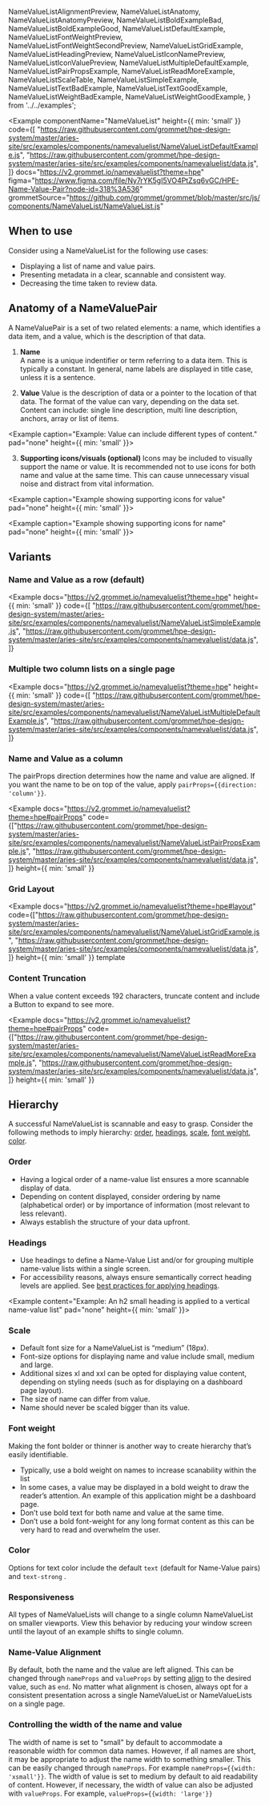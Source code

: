   NameValueListAlignmentPreview,
  NameValueListAnatomy,
  NameValueListAnatomyPreview,
  NameValueListBoldExampleBad,
  NameValueListBoldExampleGood,
  NameValueListDefaultExample,
  NameValueListFontWeightPreview,
  NameValueListFontWeightSecondPreview,
  NameValueListGridExample,
  NameValueListHeadingPreview,
  NameValueListIconNamePreview,
  NameValueListIconValuePreview,
  NameValueListMultipleDefaultExample,
  NameValueListPairPropsExample,
  NameValueListReadMoreExample,
  NameValueListScaleTable,
  NameValueListSimpleExample,
  NameValueListTextBadExample,
  NameValueListTextGoodExample,
  NameValueListWeightBadExample,
  NameValueListWeightGoodExample, 
} from '../../examples';

<Example
  componentName="NameValueList"
  height={{ min: 'small' }}
    code={[
      "https://raw.githubusercontent.com/grommet/hpe-design-system/master/aries-site/src/examples/components/namevaluelist/NameValueListDefaultExample.js",
      "https://raw.githubusercontent.com/grommet/hpe-design-system/master/aries-site/src/examples/components/namevaluelist/data.js",
]}
  docs="https://v2.grommet.io/namevaluelist?theme=hpe"
  figma="https://www.figma.com/file/Ny7rYK5gI5VO4PtZsq6vGC/HPE-Name-Value-Pair?node-id=318%3A536"
  grommetSource="https://github.com/grommet/grommet/blob/master/src/js/components/NameValueList/NameValueList.js"
>
  <NameValueListDefaultExample />
</Example>

## When to use

Consider using a NameValueList for the following use cases:

- Displaying a list of name and value pairs.
- Presenting metadata in a clear, scannable and consistent way.
- Decreasing the time taken to review data.

## Anatomy of a NameValuePair

<NameValueListAnatomy />

A NameValuePair is a set of two related elements: a name, which identifies a data item, and a value, which is the description of that data.

1. **Name**  
   A name is a unique indentifier or term referring to a data item. This is typically a constant. In general, name labels are displayed in title case, unless it is a sentence.

2. **Value**
   Value is the description of data or a pointer to the location of that data. The format of the value can vary, depending on the data set. Content can include: single line description, multi line description, anchors, array or list of items.

<Example caption="Example: Value can include different types of content." pad="none" height={{ min: 'small' }}>
  <NameValueListAnatomyPreview />
</Example>

3. **Supporting icons/visuals (optional)**
   Icons may be included to visually support the name or value. It is recommended not to use icons for both name and value at the same time. This can cause unnecessary visual noise and distract from vital information.

<Example caption="Example showing supporting icons for value"  pad="none" height={{ min: 'small' }}>
  <NameValueListIconValuePreview />
</Example>

<Example caption="Example showing supporting icons for name" pad="none" height={{ min: 'small' }}>
  <NameValueListIconNamePreview />
</Example>

## Variants

### Name and Value as a row (default) 
<Example
  docs="https://v2.grommet.io/namevaluelist?theme=hpe"
  height={{ min: 'small' }}
  code={[
  "https://raw.githubusercontent.com/grommet/hpe-design-system/master/aries-site/src/examples/components/namevaluelist/NameValueListSimpleExample.js",
  "https://raw.githubusercontent.com/grommet/hpe-design-system/master/aries-site/src/examples/components/namevaluelist/data.js",
]}
>
  <NameValueListSimpleExample />
</Example>

### Multiple two column lists on a single page 
<Example
  docs="https://v2.grommet.io/namevaluelist?theme=hpe"
  height={{ min: 'small' }}
  code={[
  "https://raw.githubusercontent.com/grommet/hpe-design-system/master/aries-site/src/examples/components/namevaluelist/NameValueListMultipleDefaultExample.js",
  "https://raw.githubusercontent.com/grommet/hpe-design-system/master/aries-site/src/examples/components/namevaluelist/data.js",
]}
>
  <NameValueListMultipleDefaultExample />
</Example>

### Name and Value as a column
The pairProps direction determines how the name and value are aligned. If you want the name to be on top of the value, apply `pairProps={{direction: 'column'}}`.


<Example
  docs="https://v2.grommet.io/namevaluelist?theme=hpe#pairProps"
  code={["https://raw.githubusercontent.com/grommet/hpe-design-system/master/aries-site/src/examples/components/namevaluelist/NameValueListPairPropsExample.js",
      "https://raw.githubusercontent.com/grommet/hpe-design-system/master/aries-site/src/examples/components/namevaluelist/data.js",
]}
  height={{ min: 'small' }}
>
  <NameValueListPairPropsExample />
</Example>


### Grid Layout

<Example
  docs="https://v2.grommet.io/namevaluelist?theme=hpe#layout"
    code={["https://raw.githubusercontent.com/grommet/hpe-design-system/master/aries-site/src/examples/components/namevaluelist/NameValueListGridExample.js",
    "https://raw.githubusercontent.com/grommet/hpe-design-system/master/aries-site/src/examples/components/namevaluelist/data.js",
]}
  height={{ min: 'small' }}
  template
>
  <NameValueListGridExample />
</Example>

### Content Truncation
When a value content exceeds 192 characters, truncate content and include a Button to expand to see more.

<Example
  docs="https://v2.grommet.io/namevaluelist?theme=hpe#pairProps"
  code={["https://raw.githubusercontent.com/grommet/hpe-design-system/master/aries-site/src/examples/components/namevaluelist/NameValueListReadMoreExample.js",
      "https://raw.githubusercontent.com/grommet/hpe-design-system/master/aries-site/src/examples/components/namevaluelist/data.js",
]}
  height={{ min: 'small' }}
>
  <NameValueListReadMoreExample />
</Example>

## Hierarchy

A successful NameValueList is scannable and easy to grasp. Consider the following methods 
to imply hierarchy: [order](#order), [headings](#headings), [scale](#scale), 
[font weight](#font-weight), [color](#color).

### Order

- Having a logical order of a name-value list ensures a more scannable display of data.
- Depending on content displayed, consider ordering by name (alphabetical order) or by importance of information (most relevant to less relevant).
- Always establish the structure of your data upfront.

### Headings

- Use headings to define a Name-Value List and/or for grouping multiple name-value lists within a single screen.
- For accessibility reasons, always ensure semantically correct heading levels are applied. See [best practices for applying headings](/foundation/typography#semantic-usage-of-heading-levels).

<Example content="Example: An h2 small heading is applied to a vertical name-value list" pad="none" height={{ min: 'small' }}>
 <NameValueListHeadingPreview />
</Example>

### Scale

- Default font size for a NameValueList is “medium” (18px).
- Font-size options for displaying name and value include small, medium and large.
- Additional sizes xl and xxl can be opted for displaying value content, depending on styling needs (such as for displaying on a dashboard page layout).
- The size of name can differ from value.
- Name should never be scaled bigger than its value.

<NameValueListScaleTable />

<BestPracticeGroup>
  <Example
    height="none"
    bestPractice={{type: 'do', message: 'In this example, names are listed in xsmall size with values displayed in default font-size.'}}
  >
    <NameValueListTextGoodExample />
  </Example>
  <Example
    height="none"
    bestPractice={{type: 'dont', message: `Don’t scale names bigger than their value.`}}
  >
    <NameValueListTextBadExample />
  </Example>
</BestPracticeGroup>

### Font weight

Making the font bolder or thinner is another way to create hierarchy that’s easily identifiable.

- Typically, use a bold weight on names to increase scanability within the list
- In some cases, a value may be displayed in a bold weight to draw the reader’s attention. An example of this application might be a dashboard page.
- Don’t use bold text for both name and value at the same time.
- Don’t use a bold font-weight for any long format content as this can be very hard to read and overwhelm the user.

<Example caption="Example: A two column Name-Value List where the names are in a bold font-weight" pad="none" height="none">
  <NameValueListFontWeightPreview />
</Example>
<Example caption="Example: A multi column Name-Value List where the values are in a bold font-weight." pad="small" height="none" width="large">
  <NameValueListFontWeightSecondPreview />
</Example>  

<BestPracticeGroup>
  <Example
    pad="small"
    height="none"
    bestPractice={{type: 'do', message: 'In this example, the bolded names lend to the visual hierarchy of the content displayed and makes it easier to scan.'}}
  >
    <NameValueListWeightGoodExample />
  </Example>
  <Example
    pad="small"
    height="none"
    bestPractice={{type: 'dont', message: `Don’t use a bold font-weight for both name and value. In this example, the hierarchy and flow of information is not clear which can cause the reader to be overwhelmed by the data presented.`}}
  >
    <NameValueListWeightBadExample />
  </Example>
</BestPracticeGroup>

<BestPracticeGroup>
  <Example
    pad="small"
    height="none"
    bestPractice={{type: 'do', message: 'Keep long format content in a regular font-weight (not bold).'}}
  >
    <NameValueListBoldExampleGood />
  </Example>
  <Example
    pad="small"
    height="none"
    bestPractice={{type: 'dont', message: `Never use bold font-weight to display long format content – this can decrease readability.`}}
  >
    <NameValueListBoldExampleBad />
  </Example>
</BestPracticeGroup>

### Color

Options for text color include the default `text` <ColorSwatch background="text" /> (default for Name-Value pairs) and `text-strong` <ColorSwatch background="text-strong" /> .

### Responsiveness

All types of NameValueLists will change to a single column NameValueList on smaller viewports. View this behavior by reducing your window screen until the layout of an example shifts to single column.

### Name-Value Alignment
By default, both the name and the value are left aligned. This can be changed through `nameProps` and `valueProps` by setting [align](https://v2.grommet.io/namevaluelist?theme=hpe#nameProps) to the desired value, such as `end`.
No matter what alignment is chosen, always opt for a consistent presentation across a single NameValueList or NameValueLists on a single page.

<Example caption="Left aligned example of a vertical name-value list:" pad="small" height="none">
  <NameValueListAlignmentPreview />
</Example>  

### Controlling the width of the name and value
The width of name is set to "small" by default to accommodate a reasonable width for common data names. However, if all names are short, it may be appropriate to adjust the name width to something smaller. This can be easily changed through `nameProps`. For example `nameProps={{width: 'xsmall'}}`. 
The width of value is set to medium by default to aid readability of content. However, if necessary, the width of value can also be adjusted with `valueProps`. For example, `valueProps={{width: 'large'}}`
